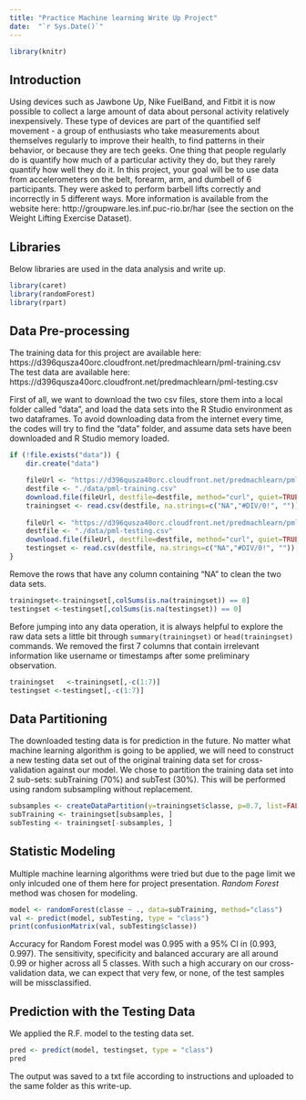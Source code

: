 ```yaml
---
title: "Practice Machine learning Write Up Project"
date:  "`r Sys.Date()`"
---
```


```r
library(knitr)
```

## Introduction

Using devices such as Jawbone Up, Nike FuelBand, and Fitbit it is now possible to collect a large amount of data about personal activity relatively inexpensively. These type of devices are part of the quantified self movement - a group of enthusiasts who take measurements about themselves regularly to improve their health, to find patterns in their behavior, or because they are tech geeks. One thing that people regularly do is quantify how much of a particular activity they do, but they rarely quantify how well they do it. In this project, your goal will be to use data from accelerometers on the belt, forearm, arm, and dumbell of 6 participants. They were asked to perform barbell lifts correctly and incorrectly in 5 different ways. More information is available from the website here: http://groupware.les.inf.puc-rio.br/har (see the section on the Weight Lifting Exercise Dataset).

## Libraries

Below libraries are used in the data analysis and write up.

```r
library(caret)
library(randomForest)
library(rpart)
```

## Data Pre-processing

The training data for this project are available here:
https://d396qusza40orc.cloudfront.net/predmachlearn/pml-training.csv
The test data are available here:
https://d396qusza40orc.cloudfront.net/predmachlearn/pml-testing.csv

First of all, we want to download the two csv files, store them into a local folder called "data", and load the data sets into the R Studio environment as two dataframes. To avoid downloading data from the internet every time, the codes will try to find the "data" folder, and assume data sets have been downloaded and R Studio memory loaded. 

```r
if (!file.exists("data")) {
    dir.create("data")

    fileUrl <- "https://d396qusza40orc.cloudfront.net/predmachlearn/pml-training.csv"
    destfile <- "./data/pml-training.csv"
    download.file(fileUrl, destfile=destfile, method="curl", quiet=TRUE)
    trainingset <- read.csv(destfile, na.strings=c("NA","#DIV/0!", ""))
    
    fileUrl <- "https://d396qusza40orc.cloudfront.net/predmachlearn/pml-testing.csv"
    destfile <- "./data/pml-testing.csv"
    download.file(fileUrl, destfile=destfile, method="curl", quiet=TRUE)
    testingset <- read.csv(destfile, na.strings=c("NA","#DIV/0!", ""))
}
```

Remove the rows that have any column containing "NA" to clean the two data sets.

```r
trainingset<-trainingset[,colSums(is.na(trainingset)) == 0]
testingset <-testingset[,colSums(is.na(testingset)) == 0]
```

Before jumping into any data operation, it is always helpful to explore the raw data sets a little bit through `summary(trainingset)` or `head(trainingset)` commands. We removed the first 7 columns that contain irrelevant information like username or timestamps after some preliminary observation.

```r
trainingset   <-trainingset[,-c(1:7)]
testingset <-testingset[,-c(1:7)]
```

## Data Partitioning

The downloaded testing data is for prediction in the future. No matter what machine learning algorithm is going to be applied, we will need to construct a new testing data set out of the original training data set for cross-validation against our model. We chose to partition the training data set into 2 sub-sets: subTraining (70%) and subTest (30%). This will be performed using random subsampling without replacement.

```r
subsamples <- createDataPartition(y=trainingset$classe, p=0.7, list=FALSE)
subTraining <- trainingset[subsamples, ] 
subTesting <- trainingset[-subsamples, ]
```

## Statistic Modeling

Multiple machine learning algorithms were tried but due to the page limit we only inlcuded one of them here for project presentation. *Random Forest* method was chosen for modeling.

```r
model <- randomForest(classe ~ ., data=subTraining, method="class")
val <- predict(model, subTesting, type = "class")
print(confusionMatrix(val, subTesting$classe))
```

Accuracy for Random Forest model was 0.995 with a 95% CI in (0.993, 0.997). The sensitivity, specificity and balanced accurary are all around 0.99 or higher across all 5 classes. With such a high accurary on our cross-validation data, we can expect that very few, or none, of the test samples will be missclassified. 

## Prediction with the Testing Data

We applied the R.F. model to the testing data set.

```r
pred <- predict(model, testingset, type = "class")
pred
```

The output was saved to a txt file according to instructions and uploaded to the same folder as this write-up.
